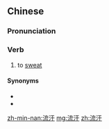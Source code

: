 ==Chinese==
{{zh-forms}}

===Pronunciation===
{{zh-pron
|m=liúhàn
|c=lau4 hon6
|h=pfs=liù-hon
|mn=lâu-kōaⁿ
|cat=v
}}

===Verb===
{{zh-verb}}

# to [[sweat]] {{gloss|to emit sweat}}

====Synonyms====
* {{zh-l|出汗}}
* {{zh-l|發汗}}

[[zh-min-nan:流汗]]
[[mg:流汗]]
[[zh:流汗]]